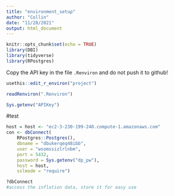 ```yaml
---
title: "environment_setup"
author: "Collin"
date: "11/28/2021"
output: html_document
---
```


```r
knitr::opts_chunk$set(echo = TRUE)
library(DBI)
library(tidyverse)
library(RPostgres)
```

Copy the API key in the file `.Renviron` and do not push it to github!

```r
usethis::edit_r_environ("project")
```


```r
readRenviron(".Renviron")
```


```r
Sys.getenv("APIKey")

```

#test
```r

host = host <- "ec2-3-230-199-240.compute-1.amazonaws.com"
con <- dbConnect(
    RPostgres::Postgres(),
    dbname = "dbukerqeq48ibb",
    user = "wsomssizlrlnbm", 
    port = 5432,
    password = Sys.getenv("dp_pw"), 
    host = host,
    sslmode = "require")

?dbConnect
#access the inflation data, store it for easy use


```

